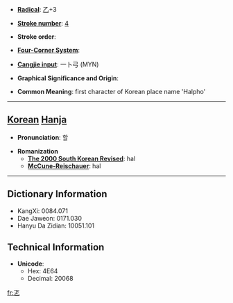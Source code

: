 * '''[[Wiktionary:Chinese radical index| Radical]]''': [[Wiktionary:Chinese radical index 乙|乙]]+3

* '''[[Wiktionary:Chinese total strokes index|Stroke number]]''': [[Wiktionary:Chinese total strokes index 4|4]]

* '''Stroke order''': 

* '''[[Wiktionary:Chinese four corner index|Four-Corner System]]''': 

* '''[[Wiktionary:Chinese Cangjie index|Cangjie input]]''': 一卜弓 (MYN)

* '''Graphical Significance and Origin''': 

* '''Common Meaning''': first character of Korean place name 'Halpho'

----

== [[Korean]] [[Hanja]] ==

* '''Pronunciation''': 할

* '''Romanization'''
** '''[[The 2000 South Korean Revised Romanization|The 2000 South Korean Revised]]''': hal
** '''[[McCune-Reischauer]]''': hal

----

== Dictionary Information ==

* KangXi: 0084.071
* Dae Jaweon: 0171.030
* Hanyu Da Zidian: 10051.101

== Technical Information ==

* '''Unicode''':
** Hex: 4E64
** Decimal: 20068

[[fr:乤]]